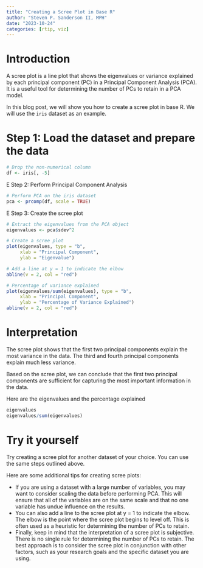 ```yaml
---
title: "Creating a Scree Plot in Base R"
author: "Steven P. Sanderson II, MPH"
date: "2023-10-24"
categories: [rtip, viz]
---
```


# Introduction

A scree plot is a line plot that shows the eigenvalues or variance explained by each principal component (PC) in a Principal Component Analysis (PCA). It is a useful tool for determining the number of PCs to retain in a PCA model.

In this blog post, we will show you how to create a scree plot in base R. We will use the `iris` dataset as an example.

# Step 1: Load the dataset and prepare the data

```r
# Drop the non-numerical column
df <- iris[, -5]
```

E Step 2: Perform Principal Component Analysis

```r
# Perform PCA on the iris dataset
pca <- prcomp(df, scale = TRUE)
```

E Step 3: Create the scree plot

```r
# Extract the eigenvalues from the PCA object
eigenvalues <- pca$sdev^2

# Create a scree plot
plot(eigenvalues, type = "b",
     xlab = "Principal Component",
     ylab = "Eigenvalue")

# Add a line at y = 1 to indicate the elbow
abline(v = 2, col = "red")

# Percentage of variance explained
plot(eigenvalues/sum(eigenvalues), type = "b",
     xlab = "Principal Component",
     ylab = "Percentage of Variance Explained")
abline(v = 2, col = "red")
```

# Interpretation

The scree plot shows that the first two principal components explain the most variance in the data. The third and fourth principal components explain much less variance.

Based on the scree plot, we can conclude that the first two principal components are sufficient for capturing the most important information in the data.

Here are the eigenvalues and the percentage explained

```r
eigenvalues
eigenvalues/sum(eigenvalues)
```

# Try it yourself

Try creating a scree plot for another dataset of your choice. You can use the same steps outlined above.

Here are some additional tips for creating scree plots:

*   If you are using a dataset with a large number of variables, you may want to consider scaling the data before performing PCA. This will ensure that all of the variables are on the same scale and that no one variable has undue influence on the results.
*   You can also add a line to the scree plot at y = 1 to indicate the elbow. The elbow is the point where the scree plot begins to level off. This is often used as a heuristic for determining the number of PCs to retain.
*   Finally, keep in mind that the interpretation of a scree plot is subjective. There is no single rule for determining the number of PCs to retain. The best approach is to consider the scree plot in conjunction with other factors, such as your research goals and the specific dataset you are using.